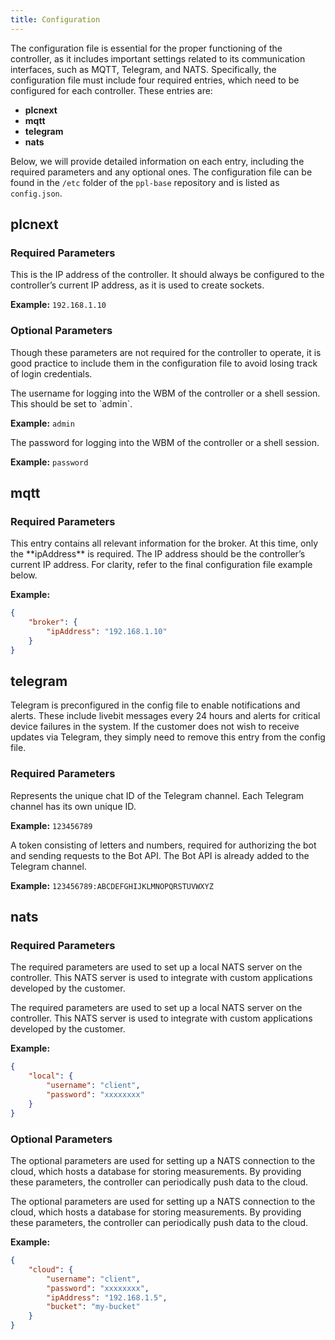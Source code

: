 ```yaml
---
title: Configuration
---
```


The configuration file is essential for the proper functioning of the controller, as it includes important settings related to its communication interfaces, such as MQTT, Telegram, and NATS. Specifically, the configuration file must include four required entries, which need to be configured for each controller. These entries are:

- **plcnext**
- **mqtt**
- **telegram**
- **nats**

Below, we will provide detailed information on each entry, including the required parameters and any optional ones. The configuration file can be found in the `/etc` folder of the `ppl-base` repository and is listed as `config.json`.

## plcnext

### Required Parameters

<ParamField path="ipAddress" type="string" required>
This is the IP address of the controller. It should always be configured to the controller’s current IP address, as it is used to create sockets.

**Example:** `192.168.1.10`
</ParamField>

### Optional Parameters

Though these parameters are not required for the controller to operate, it is good practice to include them in the configuration file to avoid losing track of login credentials.

<ParamField path="username" type="string">
The username for logging into the WBM of the controller or a shell session. This should be set to `admin`.

**Example:** `admin`
</ParamField>

<ParamField path="password" type="string">
The password for logging into the WBM of the controller or a shell session.

**Example:** `password`
</ParamField>

## mqtt

### Required Parameters

<ParamField path="broker" type="object" required>
This entry contains all relevant information for the broker. At this time, only the **ipAddress** is required. The IP address should be the controller’s current IP address. For clarity, refer to the final configuration file example below.

**Example:**
```json icon="code"
{
    "broker": {
        "ipAddress": "192.168.1.10"
    }
}
```
</ParamField>

## telegram

Telegram is preconfigured in the config file to enable notifications and alerts. These include livebit messages every 24 hours and alerts for critical device failures in the system. If the customer does not wish to receive updates via Telegram, they simply need to remove this entry from the config file.

### Required Parameters

<ParamField path="chatID" type="string" required>
Represents the unique chat ID of the Telegram channel. Each Telegram channel has its own unique ID.

**Example:** `123456789`
</ParamField>

<ParamField path="botToken" type="string" required>
A token consisting of letters and numbers, required for authorizing the bot and sending requests to the Bot API. The Bot API is already added to the Telegram channel.

**Example:** `123456789:ABCDEFGHIJKLMNOPQRSTUVWXYZ`
</ParamField>

## nats

### Required Parameters

The required parameters are used to set up a local NATS server on the controller. This NATS server is used to integrate with custom applications developed by the customer.

<ParamField path="local" type="object" required>
The required parameters are used to set up a local NATS server on the controller. This NATS server is used to integrate with custom applications developed by the customer.

**Example:**
```json icon="code"
{
    "local": {
        "username": "client",
        "password": "xxxxxxxx"
    }
}
```
</ParamField>

### Optional Parameters

The optional parameters are used for setting up a NATS connection to the cloud, which hosts a database for storing measurements. By providing these parameters, the controller can periodically push data to the cloud.

<ParamField path="cloud" type="object">
The optional parameters are used for setting up a NATS connection to the cloud, which hosts a database for storing measurements. By providing these parameters, the controller can periodically push data to the cloud.

**Example:**
```json icon="code"
{
    "cloud": {
        "username": "client",
        "password": "xxxxxxxx",
        "ipAddress": "192.168.1.5",
        "bucket": "my-bucket"
    }
}
```
</ParamField>
